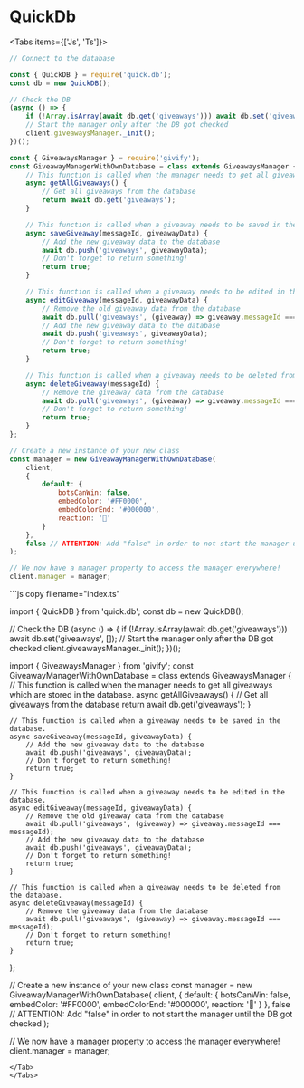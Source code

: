 
# __QuickDb__

<Tabs items={['Js', 'Ts']}>
<Tab>
```js copy filename="index.js"
// Connect to the database

const { QuickDB } = require('quick.db');
const db = new QuickDB();

// Check the DB
(async () => {
    if (!Array.isArray(await db.get('giveaways'))) await db.set('giveaways', []);
    // Start the manager only after the DB got checked
    client.giveawaysManager._init();
})();

const { GiveawaysManager } = require('givify');
const GiveawayManagerWithOwnDatabase = class extends GiveawaysManager {
    // This function is called when the manager needs to get all giveaways which are stored in the database.
    async getAllGiveaways() {
        // Get all giveaways from the database
        return await db.get('giveaways');
    }

    // This function is called when a giveaway needs to be saved in the database.
    async saveGiveaway(messageId, giveawayData) {
        // Add the new giveaway data to the database
        await db.push('giveaways', giveawayData);
        // Don't forget to return something!
        return true;
    }

    // This function is called when a giveaway needs to be edited in the database.
    async editGiveaway(messageId, giveawayData) {
        // Remove the old giveaway data from the database
        await db.pull('giveaways', (giveaway) => giveaway.messageId === messageId);
        // Add the new giveaway data to the database
        await db.push('giveaways', giveawayData);
        // Don't forget to return something!
        return true;
    }

    // This function is called when a giveaway needs to be deleted from the database.
    async deleteGiveaway(messageId) {
        // Remove the giveaway data from the database
        await db.pull('giveaways', (giveaway) => giveaway.messageId === messageId);
        // Don't forget to return something!
        return true;
    }
};

// Create a new instance of your new class
const manager = new GiveawayManagerWithOwnDatabase(
    client,
    {
        default: {
            botsCanWin: false,
            embedColor: '#FF0000',
            embedColorEnd: '#000000',
            reaction: '🎉'
        }
    },
    false // ATTENTION: Add "false" in order to not start the manager until the DB got checked
);

// We now have a manager property to access the manager everywhere!
client.manager = manager;

```
</Tab>
<Tab>
```js copy filename="index.ts"

import { QuickDB } from 'quick.db';
const db = new QuickDB();

// Check the DB
(async () => {
    if (!Array.isArray(await db.get('giveaways'))) await db.set('giveaways', []);
    // Start the manager only after the DB got checked
    client.giveawaysManager._init();
})();

import { GiveawaysManager } from 'givify';
const GiveawayManagerWithOwnDatabase = class extends GiveawaysManager {
    // This function is called when the manager needs to get all giveaways which are stored in the database.
    async getAllGiveaways() {
        // Get all giveaways from the database
        return await db.get('giveaways');
    }

    // This function is called when a giveaway needs to be saved in the database.
    async saveGiveaway(messageId, giveawayData) {
        // Add the new giveaway data to the database
        await db.push('giveaways', giveawayData);
        // Don't forget to return something!
        return true;
    }

    // This function is called when a giveaway needs to be edited in the database.
    async editGiveaway(messageId, giveawayData) {
        // Remove the old giveaway data from the database
        await db.pull('giveaways', (giveaway) => giveaway.messageId === messageId);
        // Add the new giveaway data to the database
        await db.push('giveaways', giveawayData);
        // Don't forget to return something!
        return true;
    }

    // This function is called when a giveaway needs to be deleted from the database.
    async deleteGiveaway(messageId) {
        // Remove the giveaway data from the database
        await db.pull('giveaways', (giveaway) => giveaway.messageId === messageId);
        // Don't forget to return something!
        return true;
    }
};

// Create a new instance of your new class
const manager = new GiveawayManagerWithOwnDatabase(
    client,
    {
        default: {
            botsCanWin: false,
            embedColor: '#FF0000',
            embedColorEnd: '#000000',
            reaction: '🎉'
        }
    },
    false // ATTENTION: Add "false" in order to not start the manager until the DB got checked
);

// We now have a manager property to access the manager everywhere!
client.manager = manager;
```
</Tab>
</Tabs>